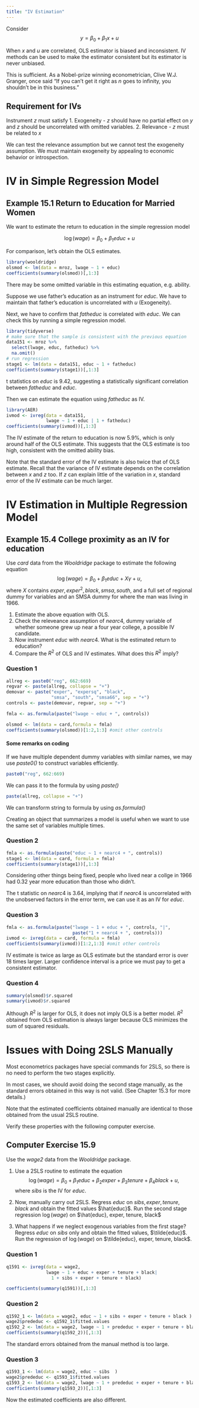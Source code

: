 ```yaml
---
title: "IV Estimation"
---
```


Consider 
$$
y = \beta_0 + \beta_1 x + u
$$

When $x$ and $u$ are correlated, OLS estimator is biased and inconsistent. IV methods can be used to make the estimator consistent
but its estimator is never unbiased.
  
This is sufficient. As a Nobel-prize winning econometrician, Clive W.J. Granger, once said "If you can't get it right as $n$ goes to infinity, you shouldn't be in this business."

## Requirement for IVs

Instrument $z$ must satisfy
  1. Exogeneity - $z$ should have no partial effect on $y$ and $z$ should be uncorrelated with omitted variables.
  2. Relevance - $z$ must be related to $x$
  
We can test the relevance assumption but we cannot test the exogeneity assumption. We must maintain exogeneity by appealing to economic behavior or introspection.

# IV in Simple Regression Model

## Example 15.1 Return to Education for Married Women

We want to estimate the return to education in the simple regression model

$$
\log(wage) = \beta_0 + \beta_1 educ + u
$$

For comparison, let's obtain the OLS estimates.

```r
library(wooldridge)
olsmod <- lm(data = mroz, lwage ~ 1 + educ)
coefficients(summary(olsmod))[,1:3]
```

There may be some omitted variable in this estimating equation, e.g. ability.

Suppose we use father's education as an instrument for $educ$. We have to maintain that father's education is uncorrelated with $u$ (Exogeneity). 

Next, we have to confirm that $fatheduc$ is correlated with $educ$. We can check this by running a simple regression model.

```r
library(tidyverse)
# make sure that the sample is consistent with the previous equation
data151 <- mroz %>%
  select(lwage, educ, fatheduc) %>%
  na.omit()
# run regression
stage1 <- lm(data = data151, educ ~ 1 + fatheduc)
coefficients(summary(stage1))[,1:3]
```

t statistics on $educ$ is 9.42, suggesting a statistically significant correlation between $fatheduc$ and $educ$.

Then we can estimate the equation using $fatheduc$ as IV.

```r
library(AER)
ivmod <- ivreg(data = data151,
               lwage ~ 1 + educ | 1 + fatheduc)
coefficients(summary(ivmod))[,1:3]
```

The IV estimate of the return to education is now 5.9%, which is only around half of the OLS estimate. This suggests that the OLS estimate is too high, consistent with the omitted ability bias.

Note that the standard error of the IV estimate is also twice that of OLS estimate. Recall that the variance of IV estimate depends on the correlation between $x$ and $z$ too. If $z$ can explain little of the variation in $x$, standard error of the IV estimate can be much larger. 
  
# IV Estimation in Multiple Regression Model

## Example 15.4 College proximity as an IV for education

Use *card* data from the *Wooldridge* package to estimate the following equation
$$
\log(wage) = \beta_0 + \beta_1 educ + X\gamma + u,
$$
where $X$ contains $exper, exper^2, black, smsa, south,$ and a full set of regional dummy for variables and an SMSA dummy for where the man was living in 1966. 

1. Estimate the above equation with OLS.
2. Check the releveance assumption of $nearc4$, dummy variable of whether someone grew up near a four year college, a possible IV candidate.
3. Now instrument $educ$ with $nearc4$. What is the estimated return to education?
4. Compare the $R^2$ of OLS and IV estimates. What does this $R^2$ imply?

### Question 1

```r
allreg <- paste0("reg", 662:669)
regvar <- paste(allreg, collapse = "+") 
demovar <- paste("exper", "expersq", "black", 
                 "smsa", "south", "smsa66", sep = "+")
controls <- paste(demovar, regvar, sep = "+")

fmla <- as.formula(paste("lwage ~ educ + ", controls))

olsmod <- lm(data = card,formula = fmla) 
coefficients(summary(olsmod))[1:2,1:3] #omit other controls
```

#### Some remarks on coding

If we have multiple dependent dummy variables with similar names, we may use *paste0()* to construct variables efficiently.

```r
paste0("reg", 662:669)
```

We can pass it to the formula by using *paste()*

```r
paste(allreg, collapse = "+")
```

We can transform string to formula by using *as.formula()*

Creating an object that summarizes a model is useful when we want to use the same set of variables multiple times.

### Question 2

```r
fmla <- as.formula(paste("educ ~ 1 + nearc4 + ", controls))
stage1 <- lm(data = card, formula = fmla)
coefficients(summary(stage1))[,1:3] 
```

Considering other things being fixed, people who lived near a collge in 1966 had 0.32 year more education than those who didn't. 

The t statistic on $nearc4$ is 3.64, implying that if $nearc4$ is uncorrelated with the unobserved factors in the error term, we can use it as an IV for $educ$.

### Question 3

```r
fmla <- as.formula(paste("lwage ~ 1 + educ + ", controls, "|",
                         paste("1 + nearc4 + ", controls)))
ivmod <- ivreg(data = card, formula = fmla)
coefficients(summary(ivmod))[1:2,1:3] #omit other controls
```

IV estimate is twice as large as OLS estimate but the standard error is over 18 times larger. Larger confidence interval is a price we must pay to get a consistent estimator.

### Question 4

```r
summary(olsmod)$r.squared
summary(ivmod)$r.squared
```

Although $R^2$ is larger for OLS, it does not imply OLS is a better model. $R^2$ obtained from OLS estimation is always larger because OLS minimizes the sum of squared residuals.

# Issues with Doing 2SLS Manually

Most econometrics packages have special commands for 2SLS, so there is no need to perform the two stages explicitly.

In most cases, we should avoid doing the second stage manually, as the standard errors obtained in this way is not valid. (See Chapter 15.3 for more details.)

Note that the estimated coefficients obtained manually are identical to those obtained from the usual 2SLS routine. 

Verify these properties with the following computer exercise.

## Computer Exercise 15.9 
Use the *wage2* data from the *Wooldridge* package.

1. Use a 2SLS routine to estimate the equation
$$
\log(wage) = \beta_0 + \beta_1 educ + \beta_2 exper + \beta_3 tenure + \beta_4 black + u,
$$
where $sibs$ is the IV for $educ$.

2. Now, manually carry out 2SLS. Regress $educ$ on $sibs, exper, tenure, black$ and obtain the fitted values $\hat{educ}$. Run the second stage regression $\log(wage)$ on $\hat{educ}, exper, tenure, black$
  
3. What happens if we neglect exogenous variables from the first stage? Regress $educ$ on $sibs$ only and obtain the fitted values, $\tilde{educ}$. Run the regression of $\log(wage)$ on $\tilde{educ}, exper, tenure, black$.
  
### Question 1

```r
q1591 <- ivreg(data = wage2,
               lwage ~ 1 + educ + exper + tenure + black|
                 1 + sibs + exper + tenure + black)

coefficients(summary(q1591))[,1:3]
```

### Question 2

```r
q1592_1 <- lm(data = wage2, educ ~ 1 + sibs + exper + tenure + black )
wage2$prededuc <- q1592_1$fitted.values
q1592_2 <- lm(data = wage2, lwage ~ 1 + prededuc + exper + tenure + black)
coefficients(summary(q1592_2))[,1:3]
```

The standard errors obtained from the manual method is too large.

### Question 3 

```r
q1593_1 <- lm(data = wage2, educ ~ sibs  )
wage2$prededuc <- q1593_1$fitted.values
q1593_2 <- lm(data = wage2, lwage ~ 1 + prededuc + exper + tenure + black)
coefficients(summary(q1593_2))[,1:3]
```

Now the estimated coefficients are also different.